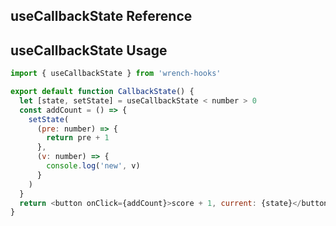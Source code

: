 
<Meta title='hooks/useCallbackState' />

<h2 style={{ color: '#ff3399' }}> useCallbackState Reference </h2>

<CallbackState />
<Home />

<h2 style={{ color: '#ff3399' }}>useCallbackState Usage </h2>
<HooksText hookname={'useCallbackState'} />

```js
import { useCallbackState } from 'wrench-hooks'

export default function CallbackState() {
  let [state, setState] = useCallbackState < number > 0
  const addCount = () => {
    setState(
      (pre: number) => {
        return pre + 1
      },
      (v: number) => {
        console.log('new', v)
      }
    )
  }
  return <button onClick={addCount}>score + 1, current: {state}</button>
}
```
